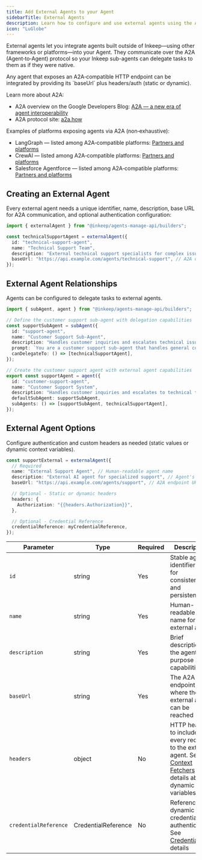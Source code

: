 ```yaml
---
title: Add External Agents to your Agent
sidebarTitle: External Agents
description: Learn how to configure and use external agents using the A2A protocol
icon: "LuGlobe"
---
```


External agents let you integrate agents built outside of Inkeep—using other frameworks or platforms—into your Agent. They communicate over the A2A (Agent‑to‑Agent) protocol so your Inkeep sub-agents can delegate tasks to them as if they were native.

<Note>
  Any agent that exposes an A2A‑compatible HTTP endpoint can be integrated by providing its `baseUrl` plus headers/auth (static or dynamic).
</Note>

Learn more about A2A:
- A2A overview on the Google Developers Blog: [A2A — a new era of agent interoperability](https://developers.googleblog.com/en/a2a-a-new-era-of-agent-interoperability/)
- A2A protocol site: [a2a.how](https://a2a.how/)

Examples of platforms exposing agents via A2A (non‑exhaustive):
- LangGraph — listed among A2A‑compatible platforms: [Partners and platforms](https://google-a2a.wiki/agents-platforms/)
- CrewAI — listed among A2A‑compatible platforms: [Partners and platforms](https://google-a2a.wiki/agents-platforms/)
- Salesforce Agentforce — listed among A2A‑compatible platforms: [Partners and platforms](https://google-a2a.wiki/agents-platforms/)

## Creating an External Agent

Every external agent needs a unique identifier, name, description, base URL for A2A communication, and optional authentication configuration:

```typescript
import { externalAgent } from "@inkeep/agents-manage-api/builders";

const technicalSupportAgent = externalAgent({
  id: "technical-support-agent",
  name: "Technical Support Team",
  description: "External technical support specialists for complex issues",
  baseUrl: "https://api.example.com/agents/technical-support", // A2A endpoint
});
```

## External Agent Relationships

Agents can be configured to delegate tasks to external agents.

```typescript
import { subAgent, agent } from "@inkeep/agents-manage-api/builders";

// Define the customer support sub-agent with delegation capabilities
const supportSubAgent = subAgent({
  id: "support-agent",
  name: "Customer Support Sub-Agent",
  description: "Handles customer inquiries and escalates technical issues",
  prompt: `You are a customer support sub-agent that handles general customer inquiries.`,
  canDelegateTo: () => [technicalSupportAgent],
});

// Create the customer support agent with external agent capabilities
export const supportAgent = agent({
  id: "customer-support-agent",
  name: "Customer Support System",
  description: "Handles customer inquiries and escalates to technical teams when needed",
  defaultSubAgent: supportSubAgent,
  subAgents: () => [supportSubAgent, technicalSupportAgent],
});
```

## External Agent Options

Configure authentication and custom headers as needed (static values or dynamic context variables).

```typescript
const supportExternal = externalAgent({
  // Required
  name: "External Support Agent", // Human-readable agent name
  description: "External AI agent for specialized support", // Agent's purpose
  baseUrl: "https://api.example.com/agents/support", // A2A endpoint URL

  // Optional - Static or dynamic headers
  headers: {
    Authorization: "{{headers.Authorization}}",
  },

  // Optional - Credential Reference
  credentialReference: myCredentialReference,
});
```

| Parameter             | Type                | Required | Description                                                                                                                                                     |
| --------------------- | ------------------- | -------- | --------------------------------------------------------------------------------------------------------------------------------------------------------------- |
| `id`                  | string              | Yes      | Stable agent identifier used for consistency and persistence                                                                                                    |
| `name`                | string              | Yes      | Human-readable name for the external agent                                                                                                                      |
| `description`         | string              | Yes      | Brief description of the agent's purpose and capabilities                                                                                                       |
| `baseUrl`             | string              | Yes      | The A2A endpoint URL where the external agent can be reached                                                                                                    |
| `headers`             | object              | No       | HTTP headers to include with every request to the external agent. See [Context Fetchers](/typescript-sdk/context-fetchers) for details about dynamic variables. |
| `credentialReference` | CredentialReference | No       | Reference to dynamic credentials for authentication. See [Credentials](/typescript-sdk/tools/credentials) for details                                                 |